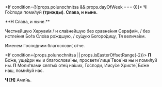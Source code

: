 <If condition={!(props.polunochnitsa && props.dayOfWeek === 0)}>
    **Ч** Го́споди поми́луй **(трижды)**. **Слава, и ныне.**
</If>

<If condition={props.easterHours}>
    **Н Слава, и ныне.**
</If>

Честне́йшую Херуви́м / и сла́внейшую без сравне́ния Серафи́м, / без истле́ния Бо́га Сло́ва ро́ждшую, / су́щую Богоро́дицу, Тя велича́ем.

И́менем Госпо́дним благослови́, о́тче.

<If condition={props.polunochnitsa || props.isEasterOffsetRange(-2)}>
    <Then>**П** Бо́же, уще́дри ны и благослови́ ны, просвети́ лице́ Твое́ на ны и поми́луй ны.</Then>
    <Else>**П** Моли́твами святы́х оте́ц на́ших, Го́споди, Иису́се Христе́, Бо́же наш, поми́луй нас.</Else>
</If>

**Ч [Н]** Ами́нь.

